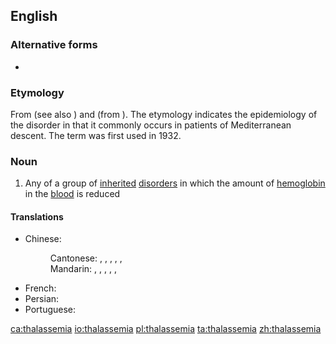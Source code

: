 ==English==

===Alternative forms===
* {{l|en|thalassaemia}}

===Etymology===
From {{etyl|grc|en}} {{m|grc|θάλασσα||sea}} (see also {{m|en|thalass-}}) and {{m|en|-emia||blood}} (from {{m|grc|αἷμα}}). The etymology indicates the epidemiology of the disorder in that it commonly occurs in patients of Mediterranean descent. The term was first used in 1932.

===Noun===
{{en-noun}}

# {{lb|en|medicine}} Any of a group of [[inherited]] [[disorder]]s in which the amount of [[hemoglobin]] in the [[blood]] is reduced

====Translations====
{{trans-top}}
* Chinese:
*: Cantonese: {{t|yue|地中海貧血|sc=Hani}}, {{t|yue|地中海贫血|tr=dei6 zung1 hoi2 pan4 hyut3|sc=Hani}}, {{t|yue|海洋性貧血|sc=Hani}}, {{t|yue|海洋性贫血|tr=hoi2 joeng4 sing3 pan4 hyut3|sc=Hani}}, {{t|yue|地貧|sc=Hani}}, {{t|yue|地贫|tr=dei6 pan4|sc=Hani}} {{qualifier|abbreviation}}
*: Mandarin: {{t+|cmn|地中海貧血|sc=Hani}}, {{t+|cmn|地中海贫血|tr=Dìzhōnghǎi pínxuè, Dìzhōnghǎi pínxiě|sc=Hani}}, {{t+|cmn|海洋性貧血|sc=Hani}}, {{t+|cmn|海洋性贫血|tr=hǎiyángxìng pínxuè, hǎiyángxìng pínxiě|sc=Hani}}, {{t|cmn|地貧|sc=Hani}}, {{t|cmn|地贫|tr=dìpín|sc=Hani}} {{qualifier|abbreviation}}
{{trans-mid}}
* French: {{t+|fr|thalassémie|f}}
* Persian: {{t+|fa|تالاسمی|tr=tâlâsemi|sc=fa-Arab}}
* Portuguese: {{t|pt|talassemia|f}}
{{trans-bottom}}

[[ca:thalassemia]]
[[io:thalassemia]]
[[pl:thalassemia]]
[[ta:thalassemia]]
[[zh:thalassemia]]